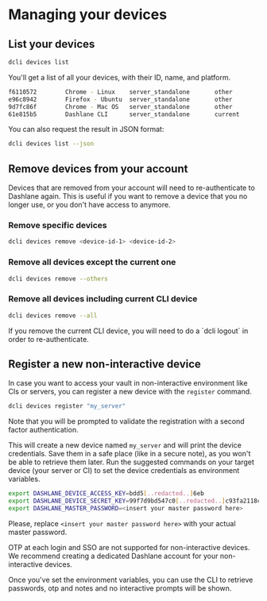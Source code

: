
# Managing your devices

## List your devices

```sh copy
dcli devices list
```

You'll get a list of all your devices, with their ID, name, and platform.

```sh
f6110572        Chrome - Linux    server_standalone       other
e96c8942        Firefox - Ubuntu  server_standalone       other
9d7fc86f        Chrome - Mac OS   server_standalone       other
61e815b5        Dashlane CLI      server_standalone       current
```

You can also request the result in JSON format:

```sh copy
dcli devices list --json
```

## Remove devices from your account

Devices that are removed from your account will need to re-authenticate to Dashlane again.
This is useful if you want to remove a device that you no longer use, or you don't have access to anymore.

### Remove specific devices

```sh copy
dcli devices remove <device-id-1> <device-id-2>
```

### Remove all devices except the current one

```sh copy
dcli devices remove --others
```

### Remove all devices including current CLI device

```sh copy
dcli devices remove --all
```

<Callout type="info" emoji="ℹ️">
    If you remove the current CLI device, you will need to do a `dcli logout` in order to re-authenticate.
</Callout>

## Register a new non-interactive device

In case you want to access your vault in non-interactive environment like CIs or servers, you can register a new device with the `register` command.

```sh copy
dcli devices register "my_server"
```

Note that you will be prompted to validate the registration with a second factor authentication.

This will create a new device named `my_server` and will print the device credentials.
Save them in a safe place (like in a secure note), as you won't be able to retrieve them later.
Run the suggested commands on your target device (your server or CI) to set the device credentials as environment variables.

```sh
export DASHLANE_DEVICE_ACCESS_KEY=bdd5[..redacted..]6eb
export DASHLANE_DEVICE_SECRET_KEY=99f7d9bd547c0[..redacted..]c93fa2118cdf7e3d0
export DASHLANE_MASTER_PASSWORD=<insert your master password here>
```

Please, replace `<insert your master password here>` with your actual master password.

<Callout type="warning" emoji="⚠️">
    OTP at each login and SSO are not supported for non-interactive devices. We recommend creating a dedicated Dashlane
    account for your non-interactive devices.
</Callout>

Once you've set the environment variables, you can use the CLI to retrieve passwords, otp and notes and no interactive prompts will be shown.
